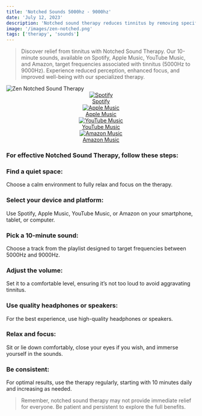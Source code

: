 ```yaml
---
title: 'Notched Sounds 5000hz - 9000hz'
date: 'July 12, 2023'
description: 'Notched sound therapy reduces tinnitus by removing specific frequencies.'
image: '/images/zen-notched.png'
tags: ['therapy', 'sounds']
---
```


<Blockquote>
  Discover relief from tinnitus with Notched Sound Therapy. Our 10-minute
  sounds, available on Spotify, Apple Music, YouTube Music, and Amazon, target
  frequencies associated with tinnitus (5000Hz to 9000Hz). Experience reduced
  perception, enhanced focus, and improved well-being with our specialized
  therapy.
</Blockquote>

<Image src="/images/zen-notched.png" alt="Zen Notched Sound Therapy" />

<div align="center" style={{ backgroundColor: 'rgba(23, 23, 23, 0.4)', borderRadius: '20px', padding: '20px', marginTop: '20px' }}>

<div
  style={{
    display: 'flex',
    justifyContent: 'center',
    flexWrap: 'wrap',
    gap: '20px',
  }}
>
  <a
    href="https://open.spotify.com/album/7vpL9EGwZ4D9tqcO49yesG"
    style={{ textAlign: 'center', textDecoration: 'none', color: 'inherit', flex: '1 1 100px', maxWidth: '150px' }}
  >
    <img
      src="/images/streaming-icons/spotify.png"
      alt="Spotify"
      style={{ width: '60px', height: '60px' }}
    />
    <div>Spotify</div>
  </a>
  <a
    href="https://music.apple.com/us/album/beyond-the-buzz/1697038665"
    style={{ textAlign: 'center', textDecoration: 'none', color: 'inherit', flex: '1 1 100px', maxWidth: '150px' }}
  >
    <img
      src="/images/streaming-icons/apple-music.png"
      alt="Apple Music"
      style={{ width: '60px', height: '60px' }}
    />
    <div>Apple Music</div>
  </a>
  <a
    href="https://music.youtube.com/playlist?list=OLAK5uy_ktmkHv-uExGFdKmMDk4AYm3T3tHFqU2r0"
    style={{ textAlign: 'center', textDecoration: 'none', color: 'inherit', flex: '1 1 100px', maxWidth: '150px' }}
  >
    <img
      src="/images/streaming-icons/youtube.png"
      alt="YouTube Music"
      style={{ width: '60px', height: '60px' }}
    />
    <div>YouTube Music</div>
  </a>
  <a
    href="https://music.amazon.com/albums/B0CBNJQCGV?marketplaceId=A1PA6795UKMFR9&musicTerritory=DE&ref=dm_sh_1Vm2gfk8sbyexOezmEreTpnpJ"
    style={{ textAlign: 'center', textDecoration: 'none', color: 'inherit', flex: '1 1 100px', maxWidth: '150px' }}
  >
    <img
      src="/images/streaming-icons/amazon.png"
      alt="Amazon Music"
      style={{ width: '60px', height: '60px' }}
    />
    <div>Amazon Music</div>
  </a>
</div>
</div>

### For effective Notched Sound Therapy, follow these steps:

### <Highlighter>Find a quiet space:</Highlighter>

Choose a calm environment to fully relax and focus on the therapy.

### <Highlighter>Select your device and platform:</Highlighter>

Use Spotify, Apple Music, YouTube Music, or Amazon on your smartphone, tablet, or computer.

### <Highlighter>Pick a 10-minute sound:</Highlighter>

Choose a track from the playlist designed to target frequencies between 5000Hz and 9000Hz.

<AdComponent />

### <Highlighter>Adjust the volume:</Highlighter>

Set it to a comfortable level, ensuring it’s not too loud to avoid aggravating tinnitus.

### <Highlighter>Use quality headphones or speakers:</Highlighter>

For the best experience, use high-quality headphones or speakers.

### <Highlighter>Relax and focus:</Highlighter>

Sit or lie down comfortably, close your eyes if you wish, and immerse yourself in the sounds.

### <Highlighter>Be consistent:</Highlighter>

For optimal results, use the therapy regularly, starting with 10 minutes daily and increasing as needed.

<AdComponent />

<Blockquote>
  Remember, notched sound therapy may not provide immediate relief for everyone.
  Be patient and persistent to explore the full benefits.
</Blockquote>
